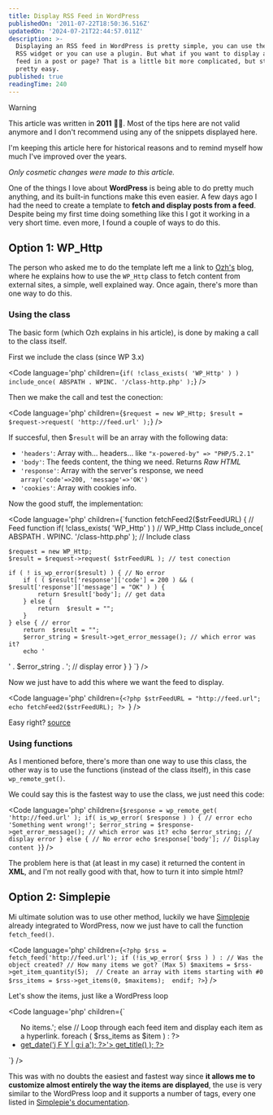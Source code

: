 ```yaml
---
title: Display RSS Feed in WordPress
publishedOn: '2011-07-22T18:50:36.516Z'
updatedOn: '2024-07-21T22:44:57.011Z'
description: >-
  Displaying an RSS feed in WordPress is pretty simple, you can use the built-in
  RSS widget or you can use a plugin. But what if you want to display an RSS
  feed in a post or page? That is a little bit more complicated, but still
  pretty easy.
published: true
readingTime: 240
---
```



> [!WARNING]
> This article was written in **2011** 👴🏼. Most of the tips here are not valid anymore and
> I don't recommend using any of the snippets displayed here.
>
> I'm keeping this article here for historical reasons and to remind myself how much I've improved
> over the years.
>
> _Only cosmetic changes were made to this article._

One of the things I love about **WordPress** is being able to do pretty much anything,
and its built-in functions make this even easier. A few days ago I had the need to create a
template to **fetch and display posts from a feed**. Despite being my first time doing something
like this I got it working in a very short time. even more, I found a couple of ways to do this.

## Option 1: WP_Http

The person who asked me to do the template left me a link to [Ozh's](http://planetozh.com/blog/2009/08/how-to-make-http-requests-with-wordpress/)
blog, where he explains how to use the `WP_Http` class to fetch content from external
sites, a simple, well explained way. Once again, there's more than one way to do this.

### Using the class

The basic form (which Ozh explains in his article), is done by making a call to the class itself.

First we include the class (since WP 3.x)

<Code
  language='php'
  children={`if( !class_exists( 'WP_Http' ) )
        include_once( ABSPATH . WPINC. '/class-http.php' );`}
/>

Then we make the call and test the conection:

<Code
  language='php'
  children={`$request = new WP_Http;
    $result = $request->request( 'http://feed.url' );`}
/>

If succesful, then $`result` will be an array with the following data:

- `'headers'`: Array with… headers… like `"x-powered-by" => "PHP/5.2.1"`
- `'body'`: The feeds content, the thing we need. Returns _Raw HTML_
- `'response'`: Array with the server's response, we need `array('code'=>200, 'message'=>'OK')`
- `'cookies'`: Array with cookies info.

Now the good stuff, the implementation:

<Code
  language='php'
  children={`function fetchFeed2($strFeedURL) { // Feed function
    if( !class_exists( 'WP_Http' ) ) // WP_Http Class
        include_once( ABSPATH . WPINC. '/class-http.php' ); // Include class
 
    $request = new WP_Http;
    $result = $request->request( $strFeedURL ); // test conection
 
    if ( ! is_wp_error($result) ) { // No error
        if ( ( $result['response']['code'] = 200 ) && ( $result['response']['message'] = "OK" ) ) { 
            return $result['body']; // get data
        } else {
            return  $result = "";
        }
    } else { // error
        return  $result = "";
        $error_string = $result->get_error_message(); // which error was it?
        echo '
' . $error_string . '; // display error
    } 
} `}
/>

Now we just have to add this where we want the feed to display.

<Code
  language='php'
  children={`<?php
    $strFeedURL = "http://feed.url";
    echo fetchFeed2($strFeedURL);
?>
`}
/>

Easy right? [source](http://planetozh.com/blog/2009/08/how-to-make-http-requests-with-wordpress/)

### Using functions

As I mentioned before, there's more than one way to use this class, the other way
is to use the functions (instead of the class itself), in this case `wp_remote_get()`.

We could say this is the fastest way to use the class, we just need this code:

<Code
  language='php'
  children={`$response = wp_remote_get( 'http://feed.url' );
if( is_wp_error( $response ) ) { // error
    echo 'Something went wrong!';
    $error_string = $response->get_error_message(); // which error was it?
    echo $error_string; // display error
} else { // No error
    echo $response['body']; // Display content
}`}
/>

The problem here is that (at least in my case) it returned the content in **XML**,
and I'm not really good with that, how to turn it into simple html?

## Option 2: Simplepie

Mi ultimate solution was to use other method, luckily we have [Simplepie](http://simplepie.org/) already
integrated to WordPress, now we just have to call the function `fetch_feed()`.

<Code
  language='php'
  children={`<?php
$rss = fetch_feed('http://feed.url');
if (!is_wp_error( $rss ) ) : // Was the object created?
    // How many items we got? (Max 5)
    $maxitems = $rss->get_item_quantity(5); 
    // Create an array with items starting with #0
    $rss_items = $rss->get_items(0, $maxitems); 
    endif;
?>`}
/>

Let's show the items, just like a WordPress loop

<Code
  language='php'
  children={`<ul>
<?php if ($maxitems == 0) echo '<li>No items.</li>';
else
// Loop through each feed item and display each item as a hyperlink.
foreach ( $rss_items as $item ) : ?>
<li>
    <a href='<?php echo esc_url( $item->get_permalink() ); ?>'
    title='<?php echo 'Posted '.$item->get_date('j F Y | g:i a'); ?>'>
    <?php echo esc_html( $item->get_title() ); ?></a>
</li>
<?php endforeach; ?>
</ul>
`}
/>

This was with no doubts the easiest and fastest way since **it allows me to customize
almost entirely the way the items are displayed**, the use is very similar to the
WordPress loop and it supports a number of tags, every one listed in [Simplepie's documentation](http://simplepie.org/wiki/reference/simplepie_item/start).
